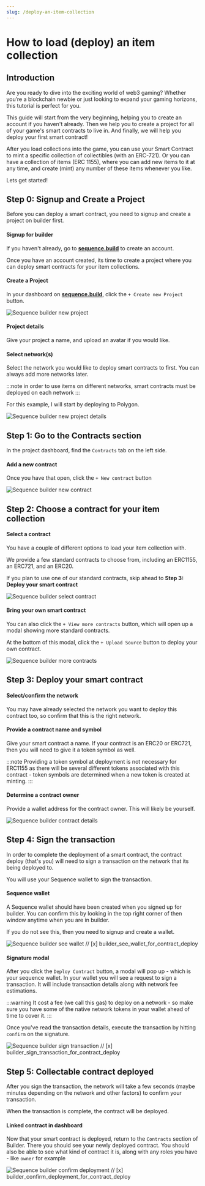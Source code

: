 ```yaml
---
slug: /deploy-an-item-collection
---
```


# How to load (deploy) an item collection

## Introduction

Are you ready to dive into the exciting world of web3 gaming? Whether you’re a blockchain newbie or just looking to expand your gaming horizons, this tutorial is perfect for you.

This guide will start from the very beginning, helping you to create an account if you haven't already. Then we help you to create a project for all of your game's smart contracts to live in. And finally, we will help you deploy your first smart contract!

After you load collections into the game, you can use your Smart Contract to mint a specific collection of collectibles (with an ERC-721). Or you can have a collection of items (ERC 1155), where you can add new items to it at any time, and create (mint) any number of these items whenever you like.

Lets get started!

## Step 0: Signup and Create a Project

Before you can deploy a smart contract, you need to signup and create a project on builder first.

#### Signup for builder

If you haven't already, go to [**sequence.build**](https://sequence.build/) to create an account.

Once you have an account created, its time to create a project where you can deploy smart contracts for your item collections.

#### Create a Project

In your dashboard on [**sequence.build**](https://sequence.build/), click the `+ Create new Project` button.

![Sequence builder new project](/img/builder/builder_create_new_project_for_contract_deploy.png)

#### Project details

Give your project a name, and upload an avatar if you would like.

#### Select network(s)

Select the network you would like to deploy smart contracts to first. You can always add more networks later.

:::note
in order to use items on different networks, smart contracts must be deployed on each network
:::

For this example, I will start by deploying to Polygon.

![Sequence builder new project details](/img/builder/builder_new_project_details_for_contract_deploy.png)

## Step 1: Go to the Contracts section

In the project dashboard, find the `Contracts` tab on the left side.

#### Add a new contract

Once you have that open, click the `+ New contract` button

![Sequence builder new contract](/img/builder/builder_create_new_contract_for_contract_deploy.png)

## Step 2: Choose a contract for your item collection

#### Select a contract 

You have a couple of different options to load your item collection with. 

We provide a few standard contracts to choose from, including an ERC1155, an ERC721, and an ERC20.

If you plan to use one of our standard contracts, skip ahead to **Step 3: Deploy your smart contract**

![Sequence builder select contract](/img/builder/builder_select_contract_for_contract_deploy.png)

#### Bring your own smart contract

You can also click the `+ View more contracts` button, which will open up a modal showing more standard contracts.

At the bottom of this modal, click the `+ Upload Source` button to deploy your own contract.

![Sequence builder more contracts](/img/builder/builder_more_contracts_for_contract_deploy.png)

## Step 3: Deploy your smart contract

#### Select/confirm the network

You may have already selected the network you want to deploy this contract too, so confirm that this is the right network.

#### Provide a contract name and symbol

Give your smart contract a name. If your contract is an ERC20 or ERC721, then you will need to give it a token symbol as well. 

:::note
Providing a token symbol at deployment is not necessary for ERC1155 as there will be several different tokens associated with this contract - token symbols are determined when a new token is created at minting.
:::

#### Determine a contract owner

Provide a wallet address for the contract owner. This will likely be yourself.

![Sequence builder contract details](/img/builder/builder_provide_contract_details_for_contract_deploy.png)

## Step 4: Sign the transaction

In order to complete the deployment of a smart contract, the contract deploy (that's you) will need to sign a transaction on the network that its being deployed to.

You will use your Sequence wallet to sign the transaction.

#### Sequence wallet

A Sequence wallet should have been created when you signed up for builder. You can confirm this by looking in the top right corner of then window anytime when you are in builder.

If you do not see this, then you need to signup and create a wallet.

![Sequence builder see wallet](/img/builder/builder_see_wallet_for_contract_deploy.png)
// [x] builder_see_wallet_for_contract_deploy

#### Signature modal

After you click the `Deploy Contract` button, a modal will pop up - which is your sequence wallet. In your wallet you will see a request to sign a transaction. It will include transaction details along with network fee estimations.

:::warning
It cost a fee (we call this gas) to deploy on a network - so make sure you have some of the native network tokens in your wallet ahead of time to cover it.
:::

Once you've read the transaction details, execute the transaction by hitting `confirm` on the signature.

![Sequence builder sign transaction](/img/builder/builder_sign_transaction_for_contract_deploy.png)
// [x] builder_sign_transaction_for_contract_deploy

## Step 5: Collectable contract deployed

After you sign the transaction, the network will take a few seconds (maybe minutes depending on the network and other factors) to confirm your transaction.

When the transaction is complete, the contract will be deployed.

#### Linked contract in dashboard

Now that your smart contract is deployed, return to the `Contracts` section of Builder. There you should see your newly deployed contract. You should also be able to see what kind of contract it is, along with any roles you have - like `owner` for example

![Sequence builder confirm deployment](/img/builder/builder_confirm_deployment_for_contract_deploy.png)
// [x] builder_confirm_deployment_for_contract_deploy